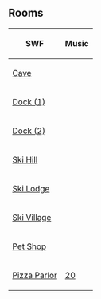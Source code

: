 {{CPW|Band Scavenger Hunt|Band Instrument Hunt}}

==Rooms==
{|class="wikitable" style="margin: 1em auto;"
!SWF!!Music
|-
|[[Media:ArtworkRooms0721Cave13.swf|Cave]]||{{n/a}}
|-
|[[Media:ArtworkRooms0721Dock10.swf|Dock (1)]]||{{n/a}}
|-
|[[Media:ArtworkRooms0721Dock13.swf|Dock (2)]]||{{n/a}}
|-
|[[Media:ArtworkRooms0721Mtn10.swf|Ski Hill]]||{{n/a}}
|-
|[[Media:ArtworkRooms0721Lodge14.swf|Ski Lodge]]||{{n/a}}
|-
|[[Media:ArtworkRooms0721Village12.swf|Ski Village]]||{{n/a}}
|-
|[[Media:ArtworkRooms0721Pet11.swf|Pet Shop]]||{{n/a}}
|-
|[[Media:ArtworkRooms0721Pizza13.swf|Pizza Parlor]]||[[Media:Music20.swf|20]]
|}


{{Events}}